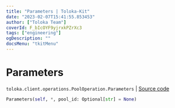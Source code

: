 ```yaml
---
title: "Parameters | Toloka-Kit"
date: "2023-02-07T15:41:55.853453"
author: ["Toloka Team"]
coverId: F_bIcOYF9yjrxkPZrXc3
tags: ["engineering"]
ogDescription: ""
docsMenu: "tkitMenu"
---
```


# Parameters
`toloka.client.operations.PoolOperation.Parameters` | [Source code](https://github.com/Toloka/toloka-kit/blob/v1.1.3/src/client/operations.py#L140)

```python
Parameters(self, *, pool_id: Optional[str] = None)
```